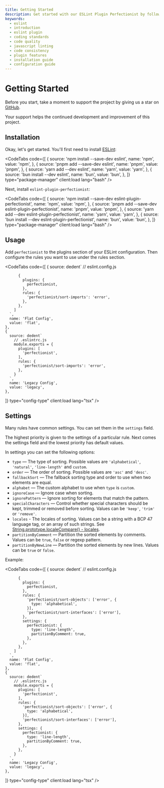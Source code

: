 ```yaml
---
title: Getting Started
description: Get started with our ESLint Plugin Perfectionist by following this comprehensive guide. Learn how to install, configure, and use our tool to maintain a consistent and high-quality codebase
keywords:
  - eslint
  - introduction
  - eslint plugin
  - coding standards
  - code quality
  - javascript linting
  - code consistency
  - plugin features
  - installation guide
  - configuration guide
---
```



# Getting Started

Before you start, take a moment to support the project by giving us a star on [GitHub](https://github.com/azat-io/eslint-plugin-perfectionist).

Your support helps the continued development and improvement of this project.

## Installation

Okay, let's get started. You'll first need to install [ESLint](https://eslint.org/):

<CodeTabs
  code={[
    {
      source: 'npm install --save-dev eslint',
      name: 'npm',
      value: 'npm',
    },
    {
      source: 'pnpm add --save-dev eslint',
      name: 'pnpm',
      value: 'pnpm',
    },
    {
      source: 'yarn add --dev eslint',
      name: 'yarn',
      value: 'yarn',
    },
    {
      source: 'bun install --dev eslint',
      name: 'bun',
      value: 'bun',
    },
  ]}
  type="package-manager"
  client:load
  lang="bash"
/>

Next, install `eslint-plugin-perfectionist`:

<CodeTabs
  code={[
    {
      source: 'npm install --save-dev eslint-plugin-perfectionist',
      name: 'npm',
      value: 'npm',
    },
    {
      source: 'pnpm add --save-dev eslint-plugin-perfectionist',
      name: 'pnpm',
      value: 'pnpm',
    },
    {
      source: 'yarn add --dev eslint-plugin-perfectionist',
      name: 'yarn',
      value: 'yarn',
    },
    {
      source: 'bun install --dev eslint-plugin-perfectionist',
      name: 'bun',
      value: 'bun',
    },
  ]}
  type="package-manager"
  client:load
  lang="bash"
/>

## Usage

Add `perfectionist` to the plugins section of your ESLint configuration. Then configure the rules you want to use under the rules section.

<CodeTabs
  code={[
    {
      source: dedent`
        // eslint.config.js

          {
            plugins: {
              perfectionist,
            },
            rules: {
              'perfectionist/sort-imports': 'error',
            },
          },
        ]
      `,
      name: 'Flat Config',
      value: 'flat',
    },
    {
      source: dedent`
        // .eslintrc.js
        module.exports = {
          plugins: [
            'perfectionist',
          ],
          rules: {
            'perfectionist/sort-imports': 'error',
          },
        }
      `,
      name: 'Legacy Config',
      value: 'legacy',
    },

]}
type="config-type"
client:load
lang="tsx"
/>

## Settings

Many rules have common settings. You can set them in the `settings` field.

The highest priority is given to the settings of a particular rule. Next comes the settings field and the lowest priority has default values.

In settings you can set the following options:

- `type` — The type of sorting. Possible values are `'alphabetical'`, `'natural'`, `'line-length'` and `custom`.
- `order` — The order of sorting. Possible values are `'asc'` and `'desc'`.
- `fallbackSort` — The fallback sorting type and order to use when two elements are equal.
- `alphabet` — The custom alphabet to use when `type` is `custom`.
- `ignoreCase` — Ignore case when sorting.
- `ignorePattern` — Ignore sorting for elements that match the pattern.
- `specialCharacters` — Control whether special characters should be kept, trimmed or removed before sorting. Values can be `'keep'`, `'trim'` or `'remove'`.
- `locales` - The locales of sorting. Values can be a string with a BCP 47 language tag, or an array of such strings. See [String.prototype.localeCompare() - locales](https://developer.mozilla.org/en-US/docs/Web/JavaScript/Reference/Global_Objects/String/localeCompare#locales).
- `partitionByComment` — Partition the sorted elements by comments. Values can be `true`, `false` or regexp pattern.
- `partitionByNewLine` — Partition the sorted elements by new lines. Values can be `true` or `false`.

Example:

<CodeTabs
  code={[
    {
      source: dedent`
        // eslint.config.js

          {
            plugins: {
              perfectionist,
            },
            rules: {
              'perfectionist/sort-objects': ['error', {
                type: 'alphabetical',
              }],
              'perfectionist/sort-interfaces': ['error'],
            },
            settings: {
              perfectionist: {
                type: 'line-length',
                partitionByComment: true,
              },
            },
          },
        ]
      `,
      name: 'Flat Config',
      value: 'flat',
    },
    {
      source: dedent`
        // .eslintrc.js
        module.exports = {
          plugins: [
            'perfectionist',
          ],
          rules: {
            'perfectionist/sort-objects': ['error', {
              type: 'alphabetical',
            }],
            'perfectionist/sort-interfaces': ['error'],
          },
          settings: {
            perfectionist: {
              type: 'line-length',
              partitionByComment: true,
            },
          },
        }
      `,
      name: 'Legacy Config',
      value: 'legacy',
    },

]}
type="config-type"
client:load
lang="tsx"
/>

